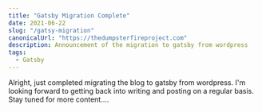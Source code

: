 ```yaml
---
title: "Gatsby Migration Complete"
date: 2021-06-22
slug: "/gatsy-migration"
canonicalUrl: "https://thedumpsterfireproject.com"
description: Announcement of the migration to gatsby from wordpress
tags:
  - Gatsby
---
```

Alright, just completed migrating the blog to gatsby from wordpress. 
I'm looking forward to getting back into writing and posting on a regular basis.
Stay tuned for more content....
